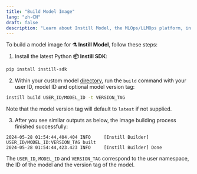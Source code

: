 ```yaml
---
title: "Build Model Image"
lang: "zh-CN"
draft: false
description: "Learn about Instill Model, the MLOps/LLMOps platform, in the project Instill Core: https://github.com/instill-ai/instill-core"
---
```


To build a model image for **⚗️ Instill Model**, follow these steps:

1. Install the latest Python **📦 Instill SDK**:

```bash
pip install instill-sdk
```

2. Within your custom model [directory](prepare#model-layout), run the `build`
   command with your user ID, model ID and optional model version tag:

```bash
instill build USER_ID/MODEL_ID -t VERSION_TAG
```

Note that the model version tag will default to `latest` if not supplied.

3. After you see similar outputs as below, the image building process finished
   successfully:

```text
2024-05-28 01:54:44,404.404 INFO     [Instill Builder] USER_ID/MODEL_ID:VERSION_TAG built
2024-05-28 01:54:44,423.423 INFO     [Instill Builder] Done
```

The `USER_ID`, `MODEL_ID` and `VERSION_TAG` correspond to the user namespace,
the ID of the model and the version tag of the model.

